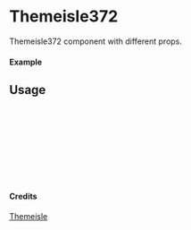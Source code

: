 
<Meta of={Themeisle372} title="Themeisle/Themeisle372" />

# Themeisle372

Themeisle372 component with different props.

#### Example

<Canvas of={Themeisle372.Primary} />

## Usage

```ts
import { Themeisle372 } from "yadl-ui";

const Example = () => {
  return (
      <Themeisle372 />
  );
};

export default Example;
```

#### Credits
[Themeisle](https://themeisle.com/illustrations/)
